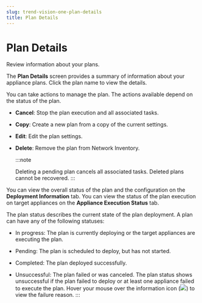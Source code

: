 ```yaml
---
slug: trend-vision-one-plan-details
title: Plan Details
---
```

# Plan Details

Review information about your plans.

The **Plan Details** screen provides a summary of information about your appliance plans. Click the plan name to view the details.

You can take actions to manage the plan. The actions available depend on the status of the plan.

- **Cancel**: Stop the plan execution and all associated tasks.

- **Copy**: Create a new plan from a copy of the current settings.

- **Edit**: Edit the plan settings.

- **Delete**: Remove the plan from Network Inventory.

  :::note

  Deleting a pending plan cancels all associated tasks. Deleted plans cannot be recovered.
  :::

You can view the overall status of the plan and the configuration on the **Deployment Information** tab. You can view the status of the plan execution on target appliances on the **Appliance Execution Status** tab.

The plan status describes the current state of the plan deployment. A plan can have any of the following statuses:

- In progress: The plan is currently deploying or the target appliances are executing the plan.

- Pending: The plan is scheduled to deploy, but has not started.

- Completed: The plan deployed successfully.

- Unsuccessful: The plan failed or was canceled. The plan status shows unsuccessful if the plan failed to deploy or at least one appliance failed to execute the plan. Hover your mouse over the information icon (![](/images/azuread_infotip=0b6e0586-d23c-44e5-80d5-919ac9dc50e6.webp)) to view the failure reason.
:::
